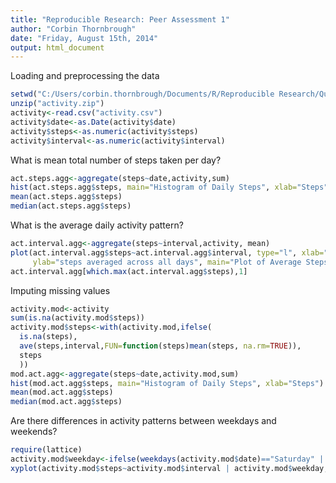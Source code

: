 ```yaml
---
title: "Reproducible Research: Peer Assessment 1"
author: "Corbin Thornbrough"
date: "Friday, August 15th, 2014"
output: html_document
---
```


Loading and preprocessing the data
```r
setwd("C:/Users/corbin.thornbrough/Documents/R/Reproducible Research/Quantified Self Peer Assessment/RepData_PeerAssessment1")
unzip("activity.zip")
activity<-read.csv("activity.csv")
activity$date<-as.Date(activity$date)
activity$steps<-as.numeric(activity$steps)
activity$interval<-as.numeric(activity$interval)
```


What is mean total number of steps taken per day?

```r
act.steps.agg<-aggregate(steps~date,activity,sum)
hist(act.steps.agg$steps, main="Histogram of Daily Steps", xlab="Steps")
mean(act.steps.agg$steps)
median(act.steps.agg$steps)
```

What is the average daily activity pattern?

```r
act.interval.agg<-aggregate(steps~interval,activity, mean)
plot(act.interval.agg$steps~act.interval.agg$interval, type="l", xlab="five-minute interval",
     ylab="steps averaged across all days", main="Plot of Average Steps by Interval")
act.interval.agg[which.max(act.interval.agg$steps),1]
```

Imputing missing values

```r
activity.mod<-activity
sum(is.na(activity.mod$steps))
activity.mod$steps<-with(activity.mod,ifelse(
  is.na(steps),
  ave(steps,interval,FUN=function(steps)mean(steps, na.rm=TRUE)),
  steps
  ))
mod.act.agg<-aggregate(steps~date,activity.mod,sum)
hist(mod.act.agg$steps, main="Histogram of Daily Steps", xlab="Steps")
mean(mod.act.agg$steps)
median(mod.act.agg$steps)
```


Are there differences in activity patterns between weekdays and weekends?
```r
require(lattice)
activity.mod$weekday<-ifelse(weekdays(activity.mod$date)=="Saturday" | weekdays(activity.mod$date)=="Sunday","weekend","weekday")
xyplot(activity.mod$steps~activity.mod$interval | activity.mod$weekday, activity.mod, type="h", ylab="Steps",xlab="Interval")
```
